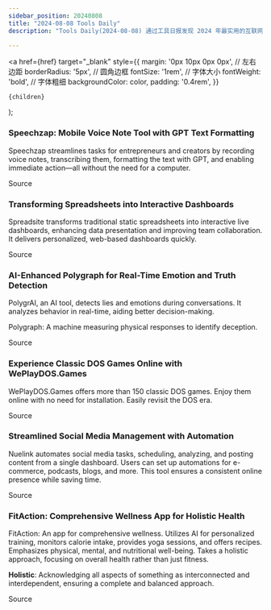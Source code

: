 ```yaml
---
sidebar_position: 20240808
title: "2024-08-08 Tools Daily"
description: "Tools Daily(2024-08-08) 通过工具日报发现 2024 年最实用的互联网软件、AI工具和产品！"

---
```



  <a
    href={href}
    target="_blank"
    style={{
      margin: '0px 10px 0px 0px', // 左右边距
      borderRadius: '5px', // 圆角边框
      fontSize: '1rem', // 字体大小
      fontWeight: 'bold', // 字体粗细
      backgroundColor: color,
      padding: '0.4rem',
    }}
  >
    {children}
  </a>
);

### Speechzap: Mobile Voice Note Tool with GPT Text Formatting

Speechzap streamlines tasks for entrepreneurs and creators by recording voice notes, transcribing them, formatting the text with GPT, and enabling immediate action—all without the need for a computer.

<Link href="https://www.producthunt.com/posts/speechzap" color="#B0C4DE">Source</Link>

### Transforming Spreadsheets into Interactive Dashboards

Spreadsite transforms traditional static spreadsheets into interactive live dashboards, enhancing data presentation and improving team collaboration. It delivers personalized, web-based dashboards quickly.

<Link href="https://www.producthunt.com/posts/spreadsite" color="#B0C4DE">Source</Link>

### AI-Enhanced Polygraph for Real-Time Emotion and Truth Detection

PolygrAI, an AI tool, detects lies and emotions during conversations. It analyzes behavior in real-time, aiding better decision-making.

Polygraph: A machine measuring physical responses to identify deception.

<Link href="https://www.producthunt.com/posts/polygrai" color="#B0C4DE">Source</Link>

### Experience Classic DOS Games Online with WePlayDOS.Games

WePlayDOS.Games offers more than 150 classic DOS games. Enjoy them online with no need for installation. Easily revisit the DOS era.

<Link href="https://www.producthunt.com/posts/weplaydos" color="#B0C4DE">Source</Link>

### Streamlined Social Media Management with Automation

Nuelink automates social media tasks, scheduling, analyzing, and posting content from a single dashboard. Users can set up automations for e-commerce, podcasts, blogs, and more. This tool ensures a consistent online presence while saving time.

<Link href="https://www.producthunt.com/posts/nuelink" color="#B0C4DE">Source</Link>

### FitAction: Comprehensive Wellness App for Holistic Health

FitAction: An app for comprehensive wellness. Utilizes AI for personalized training, monitors calorie intake, provides yoga sessions, and offers recipes. Emphasizes physical, mental, and nutritional well-being. Takes a holistic approach, focusing on overall health rather than just fitness.

**Holistic**: Acknowledging all aspects of something as interconnected and interdependent, ensuring a complete and balanced approach.

<Link href="https://www.producthunt.com/posts/fitaction" color="#B0C4DE">Source</Link>

